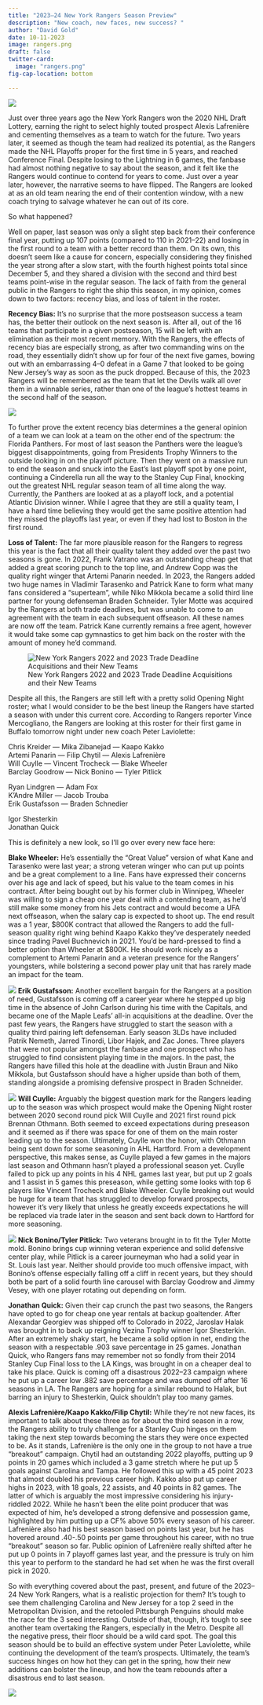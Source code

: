 ```yaml
---
title: "2023–24 New York Rangers Season Preview"
description: "New coach, new faces, new success? "
author: "David Gold"
date: 10-11-2023
image: rangers.png
draft: false
twitter-card: 
  image: "rangers.png"
fig-cap-location: bottom

---
```


![](rangers.png){fig-alt="Rangers celebrate in a dog pile"}

Just over three years ago the New York Rangers won the 2020 NHL Draft Lottery, earning the right to select highly touted prospect Alexis Lafrenière and cementing themselves as a team to watch for the future. Two years later, it seemed as though the team had realized its potential, as the Rangers made the NHL Playoffs proper for the first time in 5 years, and reached Conference Final. Despite losing to the Lightning in 6 games, the fanbase had almost nothing negative to say about the season, and it felt like the Rangers would continue to contend for years to come. Just over a year later, however, the narrative seems to have flipped. The Rangers are looked at as an old team nearing the end of their contention window, with a new coach trying to salvage whatever he can out of its core.  

So what happened?

Well on paper, last season was only a slight step back from their conference final year, putting up 107 points (compared to 110 in 2021–22) and losing in the first round to a team with a better record than them. On its own, this doesn’t seem like a cause for concern, especially considering they finished the year strong after a slow start, with the fourth highest points total since December 5, and they shared a division with the second and third best teams point-wise in the regular season. The lack of faith from the general public in the Rangers to right the ship this season, in my opinion, comes down to two factors: recency bias, and loss of talent in the roster.  

**Recency Bias:** It’s no surprise that the more postseason success a team has, the better their outlook on the next season is. After all, out of the 16 teams that participate in a given postseason, 15 will be left with an elimination as their most recent memory. With the Rangers, the effects of recency bias are especially strong, as after two commanding wins on the road, they essentially didn’t show up for four of the next five games, bowing out with an embarrassing 4–0 defeat in a Game 7 that looked to be going New Jersey’s way as soon as the puck dropped. Because of this, the 2023 Rangers will be remembered as the team that let the Devils walk all over them in a winnable series, rather than one of the league’s hottest teams in the second half of the season.


![](dissapointed.jpg){fig-alt="Adam Fox diissapointed after a Devils goal"}

To further prove the extent recency bias determines a the general opinion of a team we can look at a team on the other end of the spectrum: the Florida Panthers. For most of last season the Panthers were the league’s biggest disappointments, going from Presidents Trophy Winners to the outside looking in on the playoff picture. Then they went on a massive run to end the season and snuck into the East’s last playoff spot by one point, continuing a Cinderella run all the way to the Stanley Cup Final, knocking out the greatest NHL regular season team of all time along the way. Currently, the Panthers are looked at as a playoff lock, and a potential Atlantic Division winner. While I agree that they are still a quality team, I have a hard time believing they would get the same positive attention had they missed the playoffs last year, or even if they had lost to Boston in the first round.

**Loss of Talent:** The far more plausible reason for the Rangers to regress this year is the fact that all their quality talent they added over the past two seasons is gone. In 2022, Frank Vatrano was an outstanding cheap get that added a great scoring punch to the top line, and Andrew Copp was the quality right winger that Artemi Panarin needed. In 2023, the Rangers added two huge names in Vladimir Tarasenko and Patrick Kane to form what many fans considered a “superteam”, while Niko Mikkola became a solid third line partner for young defenseman Braden Schneider. Tyler Motte was acquired by the Rangers at both trade deadlines, but was unable to come to an agreement with the team in each subsequent offseason. All these names are now off the team. Patrick Kane currently remains a free agent, however it would take some cap gymnastics to get him back on the roster with the amount of money he’d command.

![New York Rangers 2022 and 2023 Trade Deadline Acquisitions and their New Teams](acqurie.webp){fig-alt="Rangers 2022 and 2023 trade deadline acquisitions and their new teams. Frank Vatrano - Ducks. Andrew Copp - Red Wings. Vladimir Tarasenko - Senators. Patrick Kane - NHL. Niko Mikkola - Panthers. Tyler Motte - Lightning"}

Despite all this, the Rangers are still left with a pretty solid Opening Night roster; what I would consider to be the best lineup the Rangers have started a season with under this current core. According to Rangers reporter Vince Mercogliano, the Rangers are looking at this roster for their first game in Buffalo tomorrow night under new coach Peter Laviolette:

Chris Kreider — Mika Zibanejad — Kaapo Kakko  
Artemi Panarin — Filip Chytil — Alexis Lafrenière  
Will Cuylle — Vincent Trocheck — Blake Wheeler  
Barclay Goodrow — Nick Bonino — Tyler Pitlick  

Ryan Lindgren — Adam Fox  
K’Andre Miller — Jacob Trouba  
Erik Gustafsson — Braden Schnedier  

Igor Shesterkin  
Jonathan Quick  

This is definitely a new look, so I’ll go over every new face here:

**Blake Wheeler:** He’s essentially the “Great Value” version of what Kane and Tarasenko were last year; a strong veteran winger who can put up points and be a great complement to a line. Fans have expressed their concerns over his age and lack of speed, but his value to the team comes in his contract. After being bought out by his former club in Winnipeg, Wheeler was willing to sign a cheap one year deal with a contending team, as he’d still make some money from his Jets contract and would become a UFA next offseason, when the salary cap is expected to shoot up. The end result was a 1 year, \$800K contract that allowed the Rangers to add the full-season quality right wing behind Kaapo Kakko they’ve desperately needed since trading Pavel Buchnevich in 2021. You’d be hard-pressed to find a better option than Wheeler at \$800K. He should work nicely as a complement to Artemi Panarin and a veteran presence for the Rangers’ youngsters, while bolstering a second power play unit that has rarely made an impact for the team.

![](blake.webp){fig-alt="Blake Wheeler ready for a faceoff"}
**Erik Gustafsson:** Another excellent bargain for the Rangers at a position of need, Gustafsson is coming off a career year where he stepped up big time in the absence of John Carlson during his time with the Capitals, and became one of the Maple Leafs’ all-in acquisitions at the deadline. Over the past few years, the Rangers have struggled to start the season with a quality third pairing left defenseman. Early season 3LDs have included Patrik Nemeth, Jarred Tinordi, Libor Hajek, and Zac Jones. Three players that were not popular amongst the fanbase and one prospect who has struggled to find consistent playing time in the majors. In the past, the Rangers have filled this hole at the deadline with Justin Braun and Niko Mikkola, but Gustafsson should have a higher upside than both of them, standing alongside a promising defensive prospect in Braden Schneider.

![](erik.jpg){fig-alt="Erik Gustafsson goes through the fist bump line"}
**Will Cuylle:** Arguably the biggest question mark for the Rangers leading up to the season was which prospect would make the Opening Night roster between 2020 second round pick Will Cuylle and 2021 first round pick Brennan Othmann. Both seemed to exceed expectations during preseason and it seemed as if there was space for one of them on the main roster leading up to the season. Ultimately, Cuylle won the honor, with Othmann being sent down for some seasoning in AHL Hartford. From a development perspective, this makes sense, as Cuylle played a few games in the majors last season and Othmann hasn’t played a professional season yet. Cuylle failed to pick up any points in his 4 NHL games last year, but put up 2 goals and 1 assist in 5 games this preseason, while getting some looks with top 6 players like Vincent Trocheck and Blake Wheeler. Cuylle breaking out would be huge for a team that has struggled to develop forward prospects, however it’s very likely that unless he greatly exceeds expectations he will be replaced via trade later in the season and sent back down to Hartford for more seasoning.

![](will.webp){fig-alt="Will Cullye takes a shot"}
**Nick Bonino/Tyler Pitlick:** Two veterans brought in to fit the Tyler Motte mold. Bonino brings cup winning veteran experience and solid defensive center play, while Pitlick is a career journeyman who had a solid year in St. Louis last year. Neither should provide too much offensive impact, with Bonino’s offense especially falling off a cliff in recent years, but they should both be part of a solid fourth line carousel with Barclay Goodrow and Jimmy Vesey, with one player rotating out depending on form.

**Jonathan Quick:** Given their cap crunch the past two seasons, the Rangers have opted to go for cheap one year rentals at backup goaltender. After Alexandar Georgiev was shipped off to Colorado in 2022, Jaroslav Halak was brought in to back up reigning Vezina Trophy winner Igor Shesterkin. After an extremely shaky start, he became a solid option in net, ending the season with a respectable .903 save percentage in 25 games. Jonathan Quick, who Rangers fans may remember not so fondly from their 2014 Stanley Cup Final loss to the LA Kings, was brought in on a cheaper deal to take his place. Quick is coming off a disastrous 2022–23 campaign where he put up a career low .882 save percentage and was dumped off after 16 seasons in LA. The Rangers are hoping for a similar rebound to Halak, but barring an injury to Shesterkin, Quick shouldn’t play too many games.

**Alexis Lafrenière/Kaapo Kakko/Filip Chytil:** While they’re not new faces, its important to talk about these three as for about the third season in a row, the Rangers ability to truly challenge for a Stanley Cup hinges on them taking the next step towards becoming the stars they were once expected to be. As it stands, Lafrenière is the only one in the group to not have a true “breakout” campaign. Chytil had an outstanding 2022 playoffs, putting up 9 points in 20 games which included a 3 game stretch where he put up 5 goals against Carolina and Tampa. He followed this up with a 45 point 2023 that almost doubled his previous career high. Kakko also put up career highs in 2023, with 18 goals, 22 assists, and 40 points in 82 games. The latter of which is arguably the most impressive considering his injury-riddled 2022. While he hasn’t been the elite point producer that was expected of him, he’s developed a strong defensive and possession game, highlighted by him putting up a CF% above 50% every season of his career. Lafrenière also had his best season based on points last year, but he has hovered around .40-.50 points per game throughout his career, with no true “breakout” season so far. Public opinion of Lafrenière really shifted after he put up 0 points in 7 playoff games last year, and the pressure is truly on him this year to perform to the standard he had set when he was the first overall pick in 2020.

So with everything covered about the past, present, and future of the 2023–24 New York Rangers, what is a realistic projection for them? It’s tough to see them challenging Carolina and New Jersey for a top 2 seed in the Metropolitan Division, and the retooled Pittsburgh Penguins should make the race for the 3 seed interesting. Outside of that, though, it’s tough to see another team overtaking the Rangers, especially in the Metro. Despite all the negative press, their floor should be a wild card spot. The goal this season should be to build an effective system under Peter Laviolette, while continuing the development of the team’s prospects. Ultimately, the team’s success hinges on how hot they can get in the spring, how their new additions can bolster the lineup, and how the team rebounds after a disastrous end to last season.


![](peter.webp){fig-alt="Rangers head coach Peter Laviolette behind the bench"}
